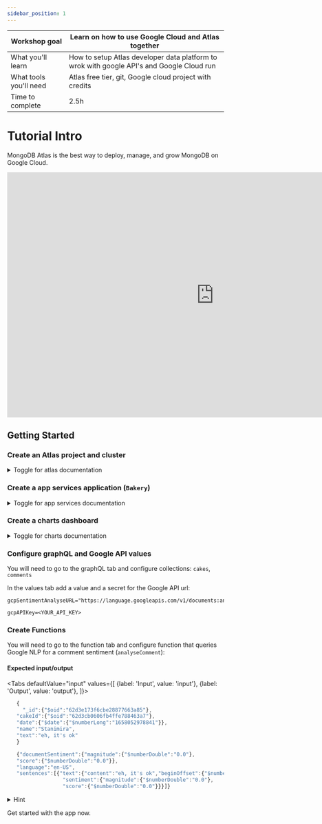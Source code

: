 ```yaml
---
sidebar_position: 1
---
```



|Workshop goal| Learn on how to use Google Cloud and Atlas together|
|-|-|
|What you'll learn|How to setup Atlas developer data platform to wrok with google API's and Google Cloud run|
|What tools you'll need|Atlas free tier, git, Google cloud project with credits|
|Time to complete| 2.5h|

# Tutorial Intro

MongoDB Atlas is the best way to deploy, manage, and grow MongoDB on Google Cloud.

<iframe src="https://docs.google.com/presentation/d/e/2PACX-1vTML4Ugba1qxefm0M7CrXd2LMzrCFZedEhhV_l0h0FGTT5u9BZMrXeLfd2T62K0Z4AGd0XfcFmy6cce/embed?start=false&loop=true&delayms=60000" frameborder="0" width="960" height="569" allowfullscreen="true" mozallowfullscreen="true" webkitallowfullscreen="true"></iframe>

## Getting Started

### Create an Atlas project and cluster

  <details>
    <summary>Toggle for atlas documentation</summary>
    <div>
      <iframe height="1000px" width="100%" src="https://www.mongodb.com/docs/atlas/getting-started/">
      </iframe>
    </div>
  </details>

### Create a app services application (`Bakery`)

  <details>
    <summary>Toggle for app services documentation</summary>
    <div>
      <iframe height="1000px" width="100%" src="https://www.mongodb.com/docs/atlas/app-services/manage-apps/create/create-with-ui/">
      </iframe>
    </div>
  </details>

### Create a charts dashboard

  <details>
    <summary>Toggle for charts documentation</summary>
    <div>
      <iframe height="1000px" width="100%" src="https://www.mongodb.com/docs/atlas/app-services/manage-apps/create/create-with-ui/">
      </iframe>
    </div>
  </details>

### Configure graphQL and Google API values

You will need to go to the graphQL tab and configure collections: `cakes`, `comments`

In the values tab add a value and a secret for the Google API url:
```
gcpSentimentAnalyseURL="https://language.googleapis.com/v1/documents:analyzeSentiment"

gcpAPIKey=<YOUR_API_KEY>
```

### Create Functions

You will need to go to the function tab and configure function that queries Google NLP for a comment sentiment (`analyseComment`):

#### Expected input/output

<Tabs
  defaultValue="input"
  values={[
    {label: 'Input', value: 'input'},
    {label: 'Output', value: 'output'},
  ]}>
  <TabItem value="input">

```js
   {
     "_id":{"$oid":"62d3e173f6cbe28877663a85"},
   "cakeId":{"$oid":"62d3cb0606fb4ffe788463a7"},
   "date":{"$date":{"$numberLong":"1658052978841"}},
   "name":"Stanimira",
   "text":"eh, it's ok"
   }
```

  </TabItem>
  <TabItem value="output">

```js
   {"documentSentiment":{"magnitude":{"$numberDouble":"0.0"},
   "score":{"$numberDouble":"0.0"}},
   "language":"en-US",
   "sentences":[{"text":{"content":"eh, it's ok","beginOffset":{"$numberDouble":"-1.0"}},
                  "sentiment":{"magnitude":{"$numberDouble":"0.0"},
                  "score":{"$numberDouble":"0.0"}}}]}
```

  </TabItem>
</Tabs>


<details>
        <summary>Hint</summary>
        <div>
<Tabs
  defaultValue="hint"
  values={[
    {label: 'Hint', value: 'hint'},
    {label: 'Suggested Answer', value: 'answer'},
  ]}>
  <TabItem value="hint">

```js
   exports = async function(comment){
  
  //get("gcpSentimentAnalyseURL")
  
  //get("gcpAPIKey")

  
  //post({GOOGLE})
  // The response body is a BSON.Binary object. Parse it and return.
  //return response
};
```

  </TabItem>
  <TabItem value="answer">

```js
   exports = async function(comment){
  
  const URL = context.values.get("gcpSentimentAnalyseURL")
  
  const gcpAPIKey = context.values.get("gcpAPIKey")

  
  const response = await context.http.post({
    url: `${URL}?key=${gcpAPIKey}`,
    body: {
          "document": {
        "type": "PLAIN_TEXT",
        "language": "en-US",
        "content": comment
  }
},
    encodeBodyAsJSON: true
  })
  // The response body is a BSON.Binary object. Parse it and return.
  return JSON.parse(response.body.text());
};
```

  </TabItem>
</Tabs>
</div>
</details>

Get started with the app now.


